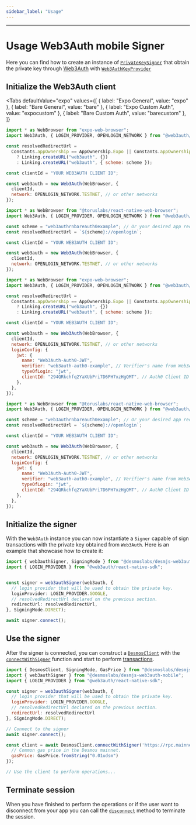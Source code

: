 ```yaml
---
sidebar_label: "Usage"
---
```



---

# Usage Web3Auth mobile Signer

Here you can find how to create an instance of
[`PrivateKeySigner`](docs/api/classes/desmoslabs_desmjs.PrivateKeySigner.md) that obtain the private key
through [Web3Auth](https://web3auth.io/docs/sdk/react-native/initialize) with
[`Web3AuthKeyProvider`](docs/api/classes/desmoslabs_desmjs_web3auth_mobile.Web3AuthKeyProvider.md)

## Initialize the Web3Auth client

<Tabs
defaultValue="expo"
values={[
{ label: "Expo General", value: "expo" },
{ label: "Bare General", value: "bare" },
{ label: "Expo Custom Auth", value: "expocustom" },
{ label: "Bare Custom Auth", value: "barecustom" },
]}
>

<TabItem value="expo">

```js
import * as WebBrowser from "expo-web-browser";
import Web3Auth, { LOGIN_PROVIDER, OPENLOGIN_NETWORK } from "@web3auth/react-native-sdk";

const resolvedRedirectUrl =
  Constants.appOwnership == AppOwnership.Expo || Constants.appOwnership == AppOwnership.Guest
    ? Linking.createURL("web3auth", {})
    : Linking.createURL("web3auth", { scheme: scheme });

const clientId = "YOUR WEB3AUTH CLIENT ID";

const web3auth = new Web3Auth(WebBrowser, {
  clientId,
  network: OPENLOGIN_NETWORK.TESTNET, // or other networks
});
```

</TabItem>

<TabItem value="bare">

```js
import * as WebBrowser from "@toruslabs/react-native-web-browser";
import Web3Auth, { LOGIN_PROVIDER, OPENLOGIN_NETWORK } from "@web3auth/react-native-sdk";

const scheme = "web3authrnbareauth0example"; // Or your desired app redirection scheme
const resolvedRedirectUrl = `${scheme}://openlogin`;

const clientId = "YOUR WEB3AUTH CLIENT ID";

const web3auth = new Web3Auth(WebBrowser, {
  clientId,
  network: OPENLOGIN_NETWORK.TESTNET, // or other networks
});
```

</TabItem>

<TabItem value="expocustom">

```js
import * as WebBrowser from "expo-web-browser";
import Web3Auth, { LOGIN_PROVIDER, OPENLOGIN_NETWORK } from "@web3auth/react-native-sdk";

const resolvedRedirectUrl =
  Constants.appOwnership == AppOwnership.Expo || Constants.appOwnership == AppOwnership.Guest
    ? Linking.createURL("web3auth", {})
    : Linking.createURL("web3auth", { scheme: scheme });

const clientId = "YOUR WEB3AUTH CLIENT ID";

const web3auth = new Web3Auth(WebBrowser, {
  clientId,
  network: OPENLOGIN_NETWORK.TESTNET, // or other networks
  loginConfig: {
    jwt: {
      name: "Web3Auth-Auth0-JWT",
      verifier: "web3auth-auth0-example", // Verifier's name from Web3Auth Dashboard
      typeOfLogin: "jwt",
      clientId: "294QRkchfq2YaXUbPri7D6PH7xzHgQMT", // Auth0 Client ID
    },
  },
});
```

</TabItem>

<TabItem value="barecustom">

```js
import * as WebBrowser from "@toruslabs/react-native-web-browser";
import Web3Auth, { LOGIN_PROVIDER, OPENLOGIN_NETWORK } from "@web3auth/react-native-sdk";

const scheme = "web3authrnbareauth0example"; // Or your desired app redirection scheme
const resolvedRedirectUrl = `${scheme}://openlogin`;

const clientId = "YOUR WEB3AUTH CLIENT ID";

const web3auth = new Web3Auth(WebBrowser, {
  clientId,
  network: OPENLOGIN_NETWORK.TESTNET, // or other networks
  loginConfig: {
    jwt: {
      name: "Web3Auth-Auth0-JWT",
      verifier: "web3auth-auth0-example", // Verifier's name from Web3Auth Dashboard
      typeOfLogin: "jwt",
      clientId: "294QRkchfq2YaXUbPri7D6PH7xzHgQMT", // Auth0 Client ID
    },
  },
});
```

</TabItem>
</Tabs>

## Initialize the signer

With the `Web3Auth` instance you can now instantiate a `Signer` capable of sign transactions
with the private key obtained from `Web3Auth`.
Here is an example that showcase how to create it:

```ts
import { web3authSigner, SigningMode } from "@desmoslabs/desmjs-web3auth-mobile";
import { LOGIN_PROVIDER } from "@web3auth/react-native-sdk";


const signer = web3authSigner(web3auth, {
  // login provider that will be used to obtain the private key.
  loginProvider: LOGIN_PROVIDER.GOOGLE,
  // resolvedRedirectUrl declared on the previous section.
  redirectUrl: resolvedRedirectUrl,
}, SigningMode.DIRECT);

await signer.connect();
```

## Use the signer

After the signer is connected, you can construct a [`DesmosClient`](docs/api/classes/desmoslabs_desmjs.DesmosClient.md)
with the [`connectWithSigner`](docs/api/classes/desmoslabs_desmjs.DesmosClient.md#connectwithsigner) function and
start to perform [transactions](docs/02-desmjs/03-perform-transactions.md).

```js
import { DesmosClient, SigningMode, GasPrice } from "@desmoslabs/desmjs";
import { web3authSigner } from "@desmoslabs/desmjs-web3auth-mobile";
import { LOGIN_PROVIDER } from "@web3auth/react-native-sdk";

const signer = web3authSigner(web3auth, {
  // login provider that will be used to obtain the private key.
  loginProvider: LOGIN_PROVIDER.GOOGLE,
  // resolvedRedirectUrl declared on the previous section.
  redirectUrl: resolvedRedirectUrl
}, SigningMode.DIRECT);

// Connect to the signer
await signer.connect();

const client = await DesmosClient.connectWithSigner('https://rpc.mainnet.desmos.network', signer, {
  // Common gas price in the Desmos mainnet.
  gasPrice: GasPrice.fromString("0.01udsm")
});

// Use the client to perform operations...
```

## Terminate session

When you have finished to perform the operations or if the user want to disconnect from your app you can
call the [`disconnect`](docs/api/classes/desmoslabs_desmjs.Signer.md#disconnect) method
to terminate the session.
